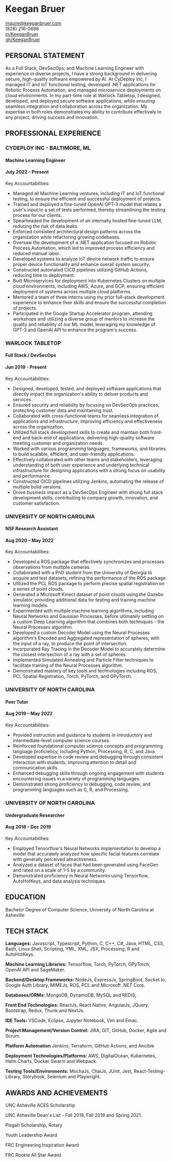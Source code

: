 
<h1>Keegan Bruer</h1>

<div data-nosnippet={true} style={{"display":"flex", "justifyContent":"center", "alignItems":"center", "gap":"20px"}}>
    <div style={{"display":"flex", "justifyContent":"center", "alignItems":"center", "gap":"5px"}}><MdEmail /> <a href="mailto:inquire@keeganbruer.com">inquire@keeganbruer.com</a></div>
    <div style={{"display":"flex", "justifyContent":"center", "alignItems":"center", "gap":"5px"}}><FaPhoneSquare /> (828) 216-0698 </div>
    <div style={{"display":"flex", "justifyContent":"center", "alignItems":"center", "gap":"5px"}}><FaLinkedin /> <a href="https://linkedin.com/in/KeeganBruer/">in/KeeganBruer</a></div>
    <div style={{"display":"flex", "justifyContent":"center", "alignItems":"center", "gap":"5px"}}><FaGithub /> <a href="https://github.com/KeeganBruer">gh/KeeganBruer</a></div>
</div>

## PERSONAL STATEMENT

As a Full Stack, DevSecOps, and Machine Learning Engineer with experience in diverse projects, I have a strong background in delivering secure, 
high-quality software empowered by AI. At CyDeploy Inc, I managed IT and IoT functional testing, developed .NET applications for 
Robotic Process Automation, and managed microservice deployments on cloud environments. In my part-time role at Warlock Tabletop, 
I designed, developed, and deployed secure software applications, while ensuring seamless integration and collaboration across the organization. 
My expertise in both roles demonstrates my ability to contribute effectively to any project, driving success and innovation.

## PROFESSIONAL EXPERIENCE

### CYDEPLOY INC - BALTIMORE, ML
#### Machine Learning Engineer
#### July 2022 – Present 
<div className="small_spacer"></div>

Key Accountabilities:
* Managed all Machine Learning ventures, including IT and IoT functional testing, to ensure the efficient and successful deployment of projects.
* Trained and deployed a fine-tuned OpenAI GPT-3 model that relates a user's input to a set of tests performed, thereby streamlining the testing process for our clients.
* Spearheaded the development of an internally hosted fine-tuned LLM, reducing the risk of data leaks. 
* Enforced consistent architectural design patterns across the organization while refactoring growing codebases.
* Oversaw the development of a .NET application focused on Robotic Process Automation, which led to improved process efficiency and reduced manual labor.
* Developed systems to analyze IoT device network traffic to ensure proper device functionality and enhance overall system security.
* Constructed automated CICD pipelines utilizing GitHub Actions, reducing time to deployment.
* Built Microservices for deployment into Kubernetes Clusters on multiple cloud environments, including AWS, Azure, and GCP, ensuring efficient deployment of systems across multiple cloud platforms.
* Mentored a team of three interns using my prior full-stack development experience to enhance their skills and ensure the successful completion of projects.
* Participated in the Google Startup Accelerator program, attending workshops and utilizing a diverse group of mentors to increase the quality and reliability of our ML model, leveraging my knowledge of GPT-3 and OpenAI API to enhance the program's success.
<div className="spacer"></div>

### WARLOCK TABLETOP
#### Full Stack / DevSecOps
#### Jun 2019 - Present
<div className="small_spacer"></div>

Key Accountabilities:
* Designed, developed, tested, and deployed software applications that directly impact the organization's ability to deliver products and services.
* Ensured security and reliability by focusing on DevSecOps practices, protecting customer data and maintaining trust.
* Collaborated with cross-functional teams for seamless integration of applications and infrastructure, improving efficiency and effectiveness across the organization.
* Utilized full stack development skills to create and maintain both front-end and back-end of applications, delivering high-quality software meeting customer and organization needs.
* Worked with various programming languages, frameworks, and libraries to build scalable, efficient, and user-friendly applications.
* Effectively collaborated with other teams and stakeholders, leveraging understanding of both user experience and underlying technical infrastructure for designing applications with a strong focus on usability and performance.
* Constructed CICD pipelines utilizing Jenkins, automating the release of multiple build versions.
* Drove business impact as a DevSecOps Engineer with strong full stack development skills, contributing to company growth, innovation, and customer satisfaction.
<div className="spacer"></div>

### UNIVERSITY OF NORTH CAROLINA
#### NSF Research Assistant
#### Aug 2020 – May 2022
<div className="small_spacer"></div>

Key Accountabilities:
* Developed a ROS package that effectively synchronizes and processes observations from multiple cameras.
* Collaborated with a PhD student from the University of Georgia to acquire and test datasets, refining the performance of the ROS package.
* Utilized the PCL ROS package to perform precise spatial registration on a series of point clouds.
* Generated a Microsoft Kinect dataset of point clouds using the Gazebo simulator, providing additional data for testing and training machine learning models.
* Experimented with multiple machine learning algorithms, including Neural Networks and Gaussian Processes, before ultimately settling on a custom Deep Learning algorithm that combines both techniques - the Neural Processes algorithm.
* Developed a custom Decoder Model using the Neural Processes algorithm's Encoded and Aggregated representation of spheres, with the input of a ray, to produce the point of intersection.
* Incorporated Ray Tracing in the Decoder Model to accurately determine the closest intersection of a ray with a set of spheres.
* Implemented Simulated Annealing and Particle Filter techniques to facilitate training of the Neural Processes algorithm.
* Demonstrated mastery of key tools and technologies including ROS, PCL Spatial Registration, Torch, PyTorch, and GPyTorch.
<div className="spacer"></div>

### UNIVERSITY OF NORTH CAROLINA
#### Peer Tutor
#### Aug 2019 – May 2022
<div className="small_spacer"></div>

Key Accountabilities:
* Provided instruction and guidance to students in introductory and intermediate-level computer science courses.
* Reinforced foundational computer science concepts and programming language proficiency, including Python, Processing, R, C, and Java.
* Developed expertise in code review and debugging through consistent interaction with students, improving attention to detail and communication skills.
* Enhanced debugging skills through ongoing engagement with students encountering issues in a variety of programming languages.
* Demonstrated strong proficiency in debugging, code review, and programming languages such as C, R, and Processing.
<div className="spacer"></div>

### UNIVERSITY OF NORTH CAROLINA
#### Undergraduate Researcher
#### Aug 2018 – Dec 2019
<div className="small_spacer"></div>

Key Accountabilities:
* Employed Tensorflow's Neural Networks implementation to develop a model that accurately analyzed how specific facial features correlate with generally perceived attractiveness.
* Analyzed a dataset of faces that had been generated using FaceGen and rated on a scale of 1-5 by a community.
* Demonstrated proficiency in Neural Networks using Tensorflow, AutoHotKeys, and data analysis techniques.

## EDUCATION

Bachelor Degree of Computer Science, University of North Carolina at Asheville

## TECH STACK

**Languages:** Javascript, Typescript, Python, C, C++, C#, Java, HTML, CSS, Bash, Linux Shell, Scripting, YML, XML, JSX, Processing, R and AutoHotKeys.

**Machine Learning Libraries:** Tensorflow, Torch, PyTorch, GPyTorch, OpenAI API and SageMaker.

**Backend/Desktop Frameworks:** NodeJs, ExpressJs, SpringBoot, Socket.io, Google Auth Library, MIMEJs, ROS, PCL and Microsoft .NET Core.

**Databases/ORMs:** MongoDB, DynamoDB, MySQL and REDIS,

**Front End Technologies:** ReactJs, React Native, AngularJs, JQuery, Bootstrap, Redux, Thunk and NextJs.

**IDE Tools:** VSCode, Eclipse, Jupyter Notebook, Vim and Emac.

**Project Management/Version Control:** JIRA, GIT, GitHub, Docker, Agile and Scrum.

**Platform Automation** Jenkins, Terraform, GitHub Actions, and Ancible

**Deployment Technologies/Platforms:** AWS, DigitalOcean, Kubernetes, Helm Charts, Docker Swarm and Webpack.

**Testing Tools/Environments:** MochaJs, ChaiJs, JUnit, Jest, React-Testing-Library, Storybook, Selenium and Playwright.


## AWARDS AND ACHIEVEMENTS

UNC Asheville ACES Scholarship

UNC Asheville Dean's List - Fall 2018, Fall 2019 and Spring 2021.

Pisgah Scholarship, Rotary 

Youth Leadership Award

FRC Engineering Inspiration Award

FRC Rookie All Star Award 
